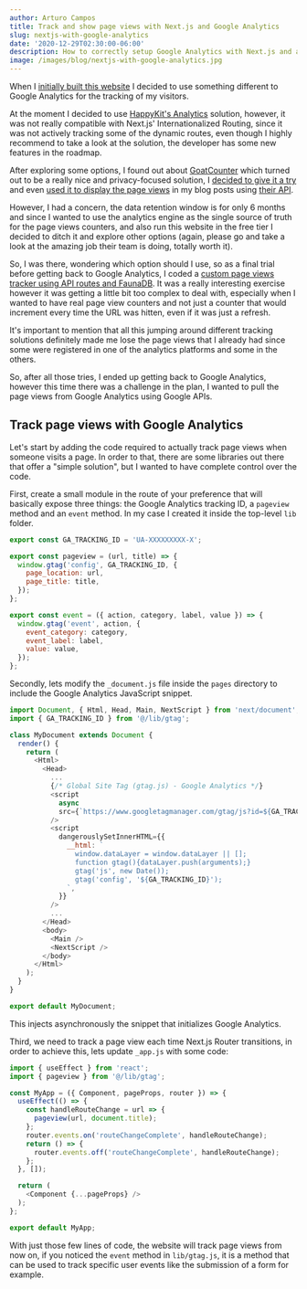 ```yaml
---
author: Arturo Campos
title: Track and show page views with Next.js and Google Analytics
slug: nextjs-with-google-analytics
date: '2020-12-29T02:30:00-06:00'
description: How to correctly setup Google Analytics with Next.js and also use it as the source for page views count.
image: /images/blog/nextjs-with-google-analytics.jpg
---
```


When I [initially built this website](https://github.com/arturocr/arturocampos.dev/commit/e19ff8598bf26ca0de166358628ac6ed367108db) I decided to use something different to Google Analytics for the tracking of my visitors.

At the moment I decided to use [HappyKit's Analytics](https://happykit.dev/solutions/analytics) solution, however, it was not really compatible with Next.js' Internationalized Routing, since it was not actively tracking some of the dynamic routes, even though I highly recommend to take a look at the solution, the developer has some new features in the roadmap.

After exploring some options, I found out about [GoatCounter](https://www.goatcounter.com/) which turned out to be a really nice and privacy-focused solution, I [decided to give it a try](https://github.com/arturocr/arturocampos.dev/commit/c63bff446667c65b988624cc11d733eb1e3d936e) and even [used it to display the page views](https://github.com/arturocr/arturocampos.dev/commit/ec827683398f6f17139a6fb41f6b6af87a4e0833) in my blog posts using [their API](https://www.goatcounter.com/api).

However, I had a concern, the data retention window is for only 6 months and since I wanted to use the analytics engine as the single source of truth for the page views counters, and also run this website in the free tier I decided to ditch it and explore other options (again, please go and take a look at the amazing job their team is doing, totally worth it).

So, I was there, wondering which option should I use, so as a final trial before getting back to Google Analytics, I coded a [custom page views tracker using API routes and FaunaDB](https://github.com/arturocr/arturocampos.dev/commit/1d50543fb4fe8f0d34d17fdaf288d908980affe6). It was a really interesting exercise however it was getting a little bit too complex to deal with, especially when I wanted to have real page view counters and not just a counter that would increment every time the URL was hitten, even if it was just a refresh.

It's important to mention that all this jumping around different tracking solutions definitely made me lose the page views that I already had since some were registered in one of the analytics platforms and some in the others.

So, after all those tries, I ended up getting back to Google Analytics, however this time there was a challenge in the plan, I wanted to pull the page views from Google Analytics using Google APIs.

## Track page views with Google Analytics

Let's start by adding the code required to actually track page views when someone visits a page. In order to that, there are some libraries out there that offer a "simple solution", but I wanted to have complete control over the code.

First, create a small module in the route of your preference that will basically expose three things: the Google Analytics tracking ID, a `pageview` method and an `event` method. In my case I created it inside the top-level `lib` folder.

```javascript:lib/gtag.js
export const GA_TRACKING_ID = 'UA-XXXXXXXXX-X';

export const pageview = (url, title) => {
  window.gtag('config', GA_TRACKING_ID, {
    page_location: url,
    page_title: title,
  });
};

export const event = ({ action, category, label, value }) => {
  window.gtag('event', action, {
    event_category: category,
    event_label: label,
    value: value,
  });
};
```

Secondly, lets modify the `_document.js` file inside the `pages` directory to include the Google Analytics JavaScript snippet.

```javascript{10-19}:pages/_document.js
import Document, { Html, Head, Main, NextScript } from 'next/document';
import { GA_TRACKING_ID } from '@/lib/gtag';

class MyDocument extends Document {
  render() {
    return (
      <Html>
        <Head>
          ...
          {/* Global Site Tag (gtag.js) - Google Analytics */}
          <script
            async
            src={`https://www.googletagmanager.com/gtag/js?id=${GA_TRACKING_ID}`}
          />
          <script
            dangerouslySetInnerHTML={{
              __html: `
                window.dataLayer = window.dataLayer || [];
                function gtag(){dataLayer.push(arguments);}
                gtag('js', new Date());
                gtag('config', '${GA_TRACKING_ID}');
              `,
            }}
          />
          ...
        </Head>
        <body>
          <Main />
          <NextScript />
        </body>
      </Html>
    );
  }
}

export default MyDocument;
```

This injects asynchronously the snippet that initializes Google Analytics.

Third, we need to track a page view each time Next.js Router transitions, in order to achieve this, lets update `_app.js` with some code:

```javascript{1-2,5-13}:pages/_app.js
import { useEffect } from 'react';
import { pageview } from '@/lib/gtag';

const MyApp = ({ Component, pageProps, router }) => {
  useEffect(() => {
    const handleRouteChange = url => {
      pageview(url, document.title);
    };
    router.events.on('routeChangeComplete', handleRouteChange);
    return () => {
      router.events.off('routeChangeComplete', handleRouteChange);
    };
  }, []);

  return (
    <Component {...pageProps} />
  );
};

export default MyApp;
```

With just those few lines of code, the website will track page views from now on,
if you noticed the `event` method in `lib/gtag.js`, it is a method that can be used
to track specific user events like the submission of a form for example.
